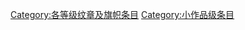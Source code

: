{{catmore1|[[Wikipedia:纹章及旗帜专题|Wikipedia:纹章及旗帜专题]]}}
{{Articles by Quality|topic=纹章及旗帜|project=纹章及旗帜|format=toc}}
{{emptycat}}

[[Category:各等级纹章及旗帜条目|Category:各等级纹章及旗帜条目]]
[[Category:小作品级条目|Category:小作品级条目]]